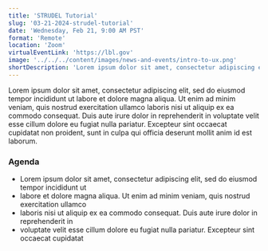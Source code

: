 ```yaml
---
title: 'STRUDEL Tutorial'
slug: '03-21-2024-strudel-tutorial'
date: 'Wednesday, Feb 21, 9:00 AM PST'
format: 'Remote'
location: 'Zoom'
virtualEventLink: 'https://lbl.gov'
image: '../../../content/images/news-and-events/intro-to-ux.png'
shortDescription: 'Lorem ipsum dolor sit amet, consectetur adipiscing elit, sed do eiusmod tempor incididunt ut labore et dolore magna aliqua. Ut enim ad minim veniam, quis nostrud exercitation ullamco laboris nisi ut aliquip ex ea commodo consequat.'
---
```


Lorem ipsum dolor sit amet, consectetur adipiscing elit, sed do eiusmod tempor incididunt ut labore et dolore magna aliqua. Ut enim ad minim veniam, quis nostrud exercitation ullamco laboris nisi ut aliquip ex ea commodo consequat. Duis aute irure dolor in reprehenderit in voluptate velit esse cillum dolore eu fugiat nulla pariatur. Excepteur sint occaecat cupidatat non proident, sunt in culpa qui officia deserunt mollit anim id est laborum.
    
### Agenda

- Lorem ipsum dolor sit amet, consectetur adipiscing elit, sed do eiusmod tempor incididunt ut 
- labore et dolore magna aliqua. Ut enim ad minim veniam, quis nostrud exercitation ullamco
- laboris nisi ut aliquip ex ea commodo consequat. Duis aute irure dolor in reprehenderit in 
- voluptate velit esse cillum dolore eu fugiat nulla pariatur. Excepteur sint occaecat cupidatat